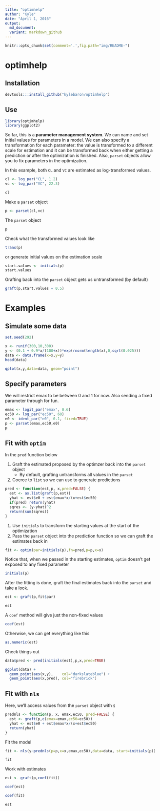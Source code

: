 ```yaml
---
title: "optimhelp"
author: "Kyle"
date: "April 1, 2016"
output: 
  md_document:
  variant: markdown_github
---
```


```r
knitr::opts_chunk$set(comment='.',fig.path="img/README-")

```


# optimhelp

## Installation
```r
devtools:::install_github("kylebaron/optimhelp")
```


## Use
```r
library(optimhelp)
library(ggplot2)
```

So far, this is  a __parameter management system__.  We can name and set initial values
for parameters in a model.  We can also specify a transformation
for each parameter: the value is transformed to a different scale for estimation and 
it can be transformed back when either getting a prediction or after the optimization is finished.  Also, `parset` objects allow you to fix parameters in the optimization.

In this example, both `CL` and `VC` are estimated as log-transformed values.
```r
cl <- log_par("CL", 1.2)
vc <- log_par("VC", 22.3)

```

```r
cl
```



Make a `parset` object
```r
p <- parset(cl,vc)
```


The `parset` object
```r
p
```

Check what the transformed values look like
```r
trans(p)
```


or generate initial values on the estimation scale
```r
start.values <- initials(p)
start.values
```

Grafting back into the `parset` object gets us untransformed (by default)
```r
graft(p,start.values + 0.5)
```



# Examples


## Simulate some data
```r
set.seed(292)

x <- runif(300,10,300)
y <- (0.1 + 0.9*x/(100+x))*exp(rnorm(length(x),0,sqrt(0.025)))
data <- data.frame(x=x,y=y)
head(data)

qplot(x,y,data=data, geom="point")
```


## Specify parameters
We will restrict emax to be between 0 and 1 for now.  Also sending a fixed 
parameter through for fun.
```r
emax <- logit_par("emax", 0.6)
ec50 <- log_par("ec50", 60)
e0 <- ident_par("e0", 0.1, fixed=TRUE)
p <- parset(emax,ec50,e0)
p

```



## Fit with `optim`
In the `pred` function below

  1. Graft the estimated proposed by the optimzer back into the `parset` object
      * By default, grafting untransforms all values in the `parset`
  1. Coerce to `list` so we can use to generate predictions
  
```r

pred <- function(est,p, x,pred=FALSE) {
  est <- as.list(graft(p,est))
  yhat <- est$e0 + est$emax*x/(x+est$ec50)
  if(pred) return(yhat)
  sqres <- (y-yhat)^2
  return(sum(sqres))
}

```

1. Use `initials` to transform the starting values at the start of the optimization
1. Pass the `parset` object into the prediction function so we can graft the estimates back in
```r

fit <- optim(par=initials(p),fn=pred,p=p,x=x)
````

Notice that, when we passed in the starting estimates, `optim` doesn't get exposed
to any fixed parameter
```r
initials(p)
```

After the fitting is done, graft the final estimates
back into the `parset` and take a look.
```r
est <- graft(p,fit$par)

est
```

A `coef` method will give just the non-fixed values
```r
coef(est)
```

Otherwise, we can get everything like this
```r
as.numeric(est)
```


Check things out
```r
data$pred <- pred(initials(est),p,x,pred=TRUE)

ggplot(data) + 
  geom_point(aes(x,y),    col="darkslateblue") + 
  geom_point(aes(x,pred), col="firebrick")
```



## Fit with `nls`

Here, we'll access values from the `parset` object with `$`
```r
prednls <- function(p, x, emax,ec50, pred=FALSE) {
  est <- graft(p,c(emax=emax,ec50=ec50))
  yhat <- est$e0 + est$emax*x/(x+est$ec50)
  return(yhat)
}

```

Fit the model
```r
fit <- nls(y~prednls(p=p,x=x,emax,ec50),data=data, start=initials(p))

fit
```


Work with estimates

```r

est <- graft(p,coef(fit))

coef(est)

coef(fit)

est

```






